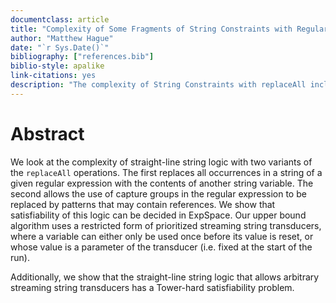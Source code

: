 ```yaml
--- 
documentclass: article
title: "Complexity of Some Fragments of String Constraints with Regular Expressions"
author: "Matthew Hague"
date: "`r Sys.Date()`"
bibliography: ["references.bib"]
biblio-style: apalike
link-citations: yes
description: "The complexity of String Constraints with replaceAll including references, and with general Prioritized Streaming String Transducers"
---
```


\newcommand\freplaceall{\mathtt{replaceAll}}

# Abstract {-}

We look at the complexity of straight-line string logic with two
variants of the $\freplaceall$ operations.  The first replaces all
occurrences in a string of a given regular expression with the contents
of another string variable.  The second allows the use of capture groups
in the regular expression to be replaced by patterns that may contain
references.  We show that satisfiability of this logic can be decided in
ExpSpace. Our upper bound algorithm uses a restricted form of
prioritized streaming string transducers, where a variable can either
only be used once before its value is reset, or whose value is a
parameter of the transducer (i.e. fixed at the start of the run).

Additionally, we show that the straight-line string logic that allows
arbitrary streaming string transducers has a Tower-hard
satisfiability problem.

<!-- macros -->

\newcommand\keyword[1]{\emph{#1}}

\newcommand\brac[1]{\left(#1\right)}
\newcommand\tup[1]{\brac{#1}}
\newcommand\ap[2]{{#1}\mathord{\brac{#2}}}
\newcommand\sequence[1]{\overline{#1}}
\newcommand\set[1]{\left\{#1\right\}}
\newcommand\setcomp[2]{\left\{#1 \mid #2\right\}}
\newcommand\defeq{\triangleq}
\newcommand\synalt{\ |\ }
\newcommand\idxi{i}
\newcommand\idxj{j}
\newcommand\idxk{k}
\newcommand\nats{\mathbb{N}}
\newcommand\posnats{\nats^+}
\newcommand\numof{n}
\newcommand\varnumof{m}
\newcommand\altnumof{\ell}
\newcommand\compord[1]{\ap{O}{#1}}

\newcommand\alphabet{\Sigma}
\newcommand\witheps[1]{{#1}^\epsilon}
\newcommand\word{w}

\newcommand\pnfa{A^p}
\newcommand\fa{A}
\newcommand\fastates{Q}
\newcommand\fatrans{\delta}
\newcommand\fapriority{\tau}
\newcommand\fas{q}
\newcommand\fafinals{F}
\newcommand\fastateseq{\vec{\fas}}
\newcommand\falang[1]{\ap{L}{#1}}

\newcommand\psst{T}
\newcommand\tstates{Q}
\newcommand\tvars{\chi}
\newcommand\tvar{x}
\newcommand\ttrans{\delta}
\newcommand\ttran{t}
\newcommand\tpriority{\tau}
\newcommand\ts{q}
\newcommand\tfinals{F}
\newcommand\tstateseq{\vec{\ts}}
\newcommand\tassign{E}
\newcommand\vnull{\mathtt{null}}

\newcommand\scon{\phi}
\newcommand\svar{X}
\newcommand\varsvar{Y}
\newcommand\cha{a}
\newcommand\chb{b}

\newcommand\tiles{\Theta}
\newcommand\hrel{H}
\newcommand\vrel{V}
\newcommand\inittile{\tile^0}
\newcommand\fintile{f}
\newcommand\tile{t}
\newcommand\vartile{d}
\newcommand\linlen{\numof}
\newcommand\tileheight{h}
\newcommand\expheight{m}
\newcommand\spacer{\#}
\newcommand\isnum[2]{R^{#2}_{#1}}
\newcommand\lmark{\langle}
\newcommand\rmark{\rangle}
\newcommand\sftrue{\top}
\newcommand\sffalse{\bot}
\newcommand\sfvalue{v}

\newcommand\tilesnum[1]{\tiles_{#1}}
\newcommand\hrelnum[1]{\hrel_{#1}}
\newcommand\vrelnum[1]{\vrel_{#1}}
\newcommand\inittilenum[1]{\inittile_{#1}}
\newcommand\fintilenum[1]{\fintile_{#1}}
\newcommand\nmax[1]{N_{#1}}
\newcommand\tenc[2]{[#2]_{#1}}

\newcommand\fullrow[1]{
    \tenc{\expheight}{1} \tile^{#1}_1
        \ldots
        \tenc{\expheight}{\nmax{\expheight}}
            \tile^{#1}_{\nmax{\expheight}}
}

\newcommand\sfun{f}
\newcommand\concat{\cdot}
\newcommand\extract[2]{\mathtt{extract}_{#1, #2}}
\newcommand\pat{e}
\newcommand\rep{r}
\newcommand\replace[2]{\mathtt{replace}_{#1, #2}}
\newcommand\replaceall[2]{\freplaceall_{#1, #2}}
\newcommand\slassert[1]{\mathtt{assert}\ {#1}}

\newcommand\regex{\rho}
\newcommand\reopt[1]{{#1}?}
\newcommand\reor{+}
\newcommand\reconcat{\concat}
\newcommand\restar[1]{#1^\ast}
\newcommand\replus[1]{#1^+}
\newcommand\restarng[1]{#1^{\ast?}}
\newcommand\replusng[1]{#1^{+?}}
\newcommand\recapture[1]{\left[#1\right]}
\newcommand\reref[1]{\$#1}

\newcommand\tvarout{O}

\newcommand\patpfa[1]{\pnfa_{#1}}
\newcommand\subpfa[2]{\ap{{\sf Sub}_{#1}}{#2}}
\newcommand\final{f}
\newcommand\sfunpsst[1]{\psst_{#1}}

\newcommand\etrans[1]{\ap{\xi}{#1}}
\newcommand\prefa[2]{\fa^{#1}_{#2}}
\newcommand\tvarabs{\rho}
\newcommand\epsilonset{\Lambda}
\newcommand\alttsset{S}
\newcommand\seqabs[1]{{\sf Abs}_{#1}}
\newcommand\tsettrans{\ttrans^{(ip)}}
\newcommand\tsetpriority{\tpriority^{(ip)}}
\newcommand\eclosen[2]{\brac{#1}^{#2}}
\newcommand\eclose[1]{\eclosen{#1}{\ast}}
\newcommand\eclosewout[2]{\eclose{#1 \setminus #2}}
\newcommand\tvarassign{s}
